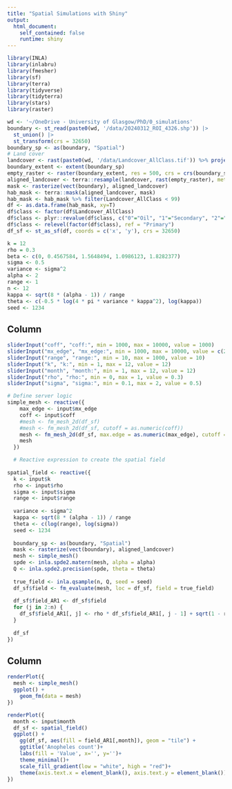 ```yaml
---
title: "Spatial Simulations with Shiny"
output: 
  html_document:
    self_contained: false
    runtime: shiny
---
```



```r
library(INLA)
library(inlabru)
library(fmesher)
library(sf)
library(terra)
library(tidyverse)
library(tidyterra)
library(stars)
library(raster)
```

```r
wd <- '~/OneDrive - University of Glasgow/PhD/0_simulations'
boundary <- st_read(paste0(wd, '/data/20240312_ROI_4326.shp')) |> 
  st_union() |> 
  st_transform(crs = 32650)
boundary_sp <- as(boundary, "Spatial")
# Land cover
landcover <- rast(paste0(wd, '/data/Landcover_AllClass.tif')) %>% project(crs(boundary)) %>% raster::crop(boundary)
boundary_extent <- extent(boundary_sp)
empty_raster <- raster(boundary_extent, res = 500, crs = crs(boundary_sp))
aligned_landcover <- terra::resample(landcover, rast(empty_raster), method = "near")
mask <- rasterize(vect(boundary), aligned_landcover)
hab_mask <- terra::mask(aligned_landcover, mask)
hab_mask <- hab_mask %>% filter(Landcover_AllClass < 99)
df <- as.data.frame(hab_mask, xy=T)
df$class <- factor(df$Landcover_AllClass)
df$class <- plyr::revalue(df$class, c("0"="Oil", "1"="Secondary", "2"="Primary", "3"="Plantation", "4"="Built"))
df$class <- relevel(factor(df$class), ref = "Primary")
df_sf <- st_as_sf(df, coords = c('x', 'y'), crs = 32650)
```

```r
k = 12
rho = 0.3
beta <- c(0, 0.4567584, 1.5648494, 1.0986123, 1.8282377)
sigma <- 0.5
variance <- sigma^2
alpha <- 2
range <- 1
n <- 12
kappa <- sqrt(8 * (alpha - 1)) / range
theta <- c(-0.5 * log(4 * pi * variance * kappa^2), log(kappa))
seed <- 1234
```


Column {.sidebar}
--------------------------------------------------

```r
sliderInput("coff", "coff:", min = 1000, max = 10000, value = 1000)
sliderInput("mx_edge", "mx_edge:", min = 1000, max = 10000, value = c(2500, 5000))
sliderInput("range", "range:", min = 10, max = 1000, value = 10)
sliderInput("k", "k:", min = 1, max = 12, value = 12)
sliderInput("month", "month:", min = 1, max = 12, value = 12)
sliderInput("rho", "rho:", min = 0, max = 1, value = 0.3)
sliderInput("sigma", "sigma:", min = 0.1, max = 2, value = 0.5)
```

```r
# Define server logic
simple_mesh <- reactive({
    max_edge <- input$mx_edge
    coff <- input$coff
    #mesh <- fm_mesh_2d(df_sf)
    #mesh <- fm_mesh_2d(df_sf, cutoff = as.numeric(coff))
    mesh <- fm_mesh_2d(df_sf, max.edge = as.numeric(max_edge), cutoff = as.numeric(coff))
    mesh
  })
```

```r
  # Reactive expression to create the spatial field
  
spatial_field <- reactive({
  k <- input$k
  rho <- input$rho
  sigma <- input$sigma
  range <- input$range
  
  variance <- sigma^2
  kappa <- sqrt(8 * (alpha - 1)) / range
  theta <- c(log(range), log(sigma))
  seed <- 1234
  
  boundary_sp <- as(boundary, "Spatial")
  mask <- rasterize(vect(boundary), aligned_landcover)
  mesh <- simple_mesh()
  spde <- inla.spde2.matern(mesh, alpha = alpha)
  Q <- inla.spde2.precision(spde, theta = theta)
  
  true_field <- inla.qsample(n, Q, seed = seed)
  df_sf$field <- fm_evaluate(mesh, loc = df_sf, field = true_field)
  
  df_sf$field_AR1 <- df_sf$field 
  for (j in 2:n) {
    df_sf$field_AR1[, j] <- rho * df_sf$field_AR1[, j - 1] + sqrt(1 - rho^2) * df_sf$field[, j]  
  }
  
  df_sf
})
```

Column
--------------------------------------------------

```r
renderPlot({
  mesh <- simple_mesh()
  ggplot() +
    geom_fm(data = mesh)
})
```

```r
renderPlot({
  month <- input$month
  df_sf <- spatial_field()
  ggplot() +
    gg(df_sf, aes(fill = field_AR1[,month]), geom = "tile") +
    ggtitle('Anopheles count')+
    labs(fill = 'Value', x='', y='')+
    theme_minimal()+
    scale_fill_gradient(low = "white", high = "red")+
    theme(axis.text.x = element_blank(), axis.text.y = element_blank())
})

```


